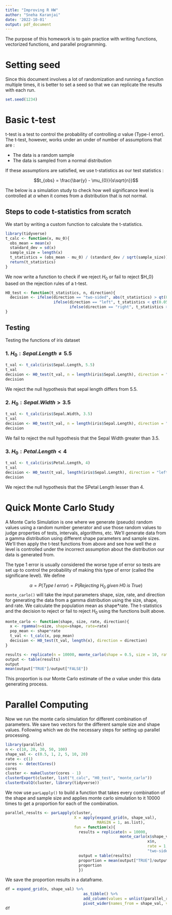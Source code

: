 ```yaml
---
title: "Improving R HW"
author: "Sneha Karanjai"
date: '2022-10-01'
output: pdf_document
---
```


The purpose of this homework is to gain practice with writing functions, vectorized functions, and parallel programming.

# Setting seed 
Since this document involves a lot of randomization and running a function multiple times, it is better to set a seed so that we can replicate the results with each run. 

```r
set.seed(1234)
```


# Basic t-test
t-test is a test to control the probability of controlling $\alpha$ value (Type-I error). The t-test, however, works under an under of number of assumptions that are : 

- The data is a random sample
- The data is sampled from a normal distribution

If these assumptions are satisfied, we use t-statistics as our test statistics :

$$t_{obs} = \frac{\bar{y} - \mu_{0}}{s\sqrt{n}}$$

The below is a simulation study to check how well significance level is controlled at $\alpha$ when it comes from a distribution that is not normal.

## Steps to code t-statistics from scratch 

We start by writing a custom function to calculate the t-statistics. 
```r
library(tidyverse)
t_calc <- function(x, mu_0){
  obs_mean = mean(x)
  standard_dev = sd(x)
  sample_size = length(x)
  t_statistics = (obs_mean - mu_0) / (standard_dev / sqrt(sample_size))
  return(t_statistics)
}
```

We now write a function to check if we reject $H_0$ or fail to reject $H_0} based on the rejection rules of a t-test. 

```r
H0_test <- function(t_statistics, n, direction){
  decision <- ifelse(direction == "two-sided", abs(t_statistics) > qt(0.975, df = n-1),
                     ifelse(direction == "left", t_statistics < qt(0.05, df = n-1), 
                            ifelse(direction == "right", t_statistics > qt(0.95, df = n-1), FALSE)))
}
```

## Testing

Testing the functions of iris dataset 

### 1. $H_0 : Sepal.Length \neq 5.5$

```r
t_val <- t_calc(iris$Sepal.Length, 5.5)
t_val
decision <- H0_test(t_val, n = length(iris$Sepal.Length), direction = "two-sided")
decision
```

We reject the null hypothesis that sepal length differs from 5.5. 

### 2. $H_0 : Sepal.Width > 3.5$

```r
t_val <- t_calc(iris$Sepal.Width, 3.5)
t_val
decision <- H0_test(t_val, n = length(iris$Sepal.Length), direction = "right")
decision
```

We fail to reject the null hypothesis that the Sepal Width greater than 3.5.

### 3. $H_0 : Petal.Length < 4$

```r
t_val <- t_calc(iris$Petal.Length, 4)
t_val
decision <- H0_test(t_val, length(iris$Sepal.Length), direction = "left")
decision
```

We reject the null hypothesis that the SPetal Length lesser than 4.

# Quick Monte Carlo Study 
A Monte Carlo Simulation is one where we generate (pseudo) random values using a random number generator and use those random values to judge properties of tests, intervals, algorithms, etc. We’ll generate data from a gamma distribution using different shape parameters and sample sizes. We’ll then apply the t-test functions from above and see how well the $\alpha$ level is controlled under the incorrect
assumption about the distribution our data is generated from. 

The type 1 error is usually considered the worse type of error so tests are set up to control the probability of
making this type of error (called the significane level). We define

$$\alpha = P(Type \; I \; error ) = P(Rejecting \; H_0 \; given \; H0 \; is \; True)$$
`monte_carlo()` will take the input parameters shape, size, rate, and direction for generating the data from a gamma distribution using the size, shape, and rate. We calculate the population mean as shape*rate. The t-statistics and the decision to reject or fail to reject $H_0$ using the functions built above.

```r
monte_carlo <- function(shape, size, rate, direction){
  x <- rgamma(n=size, shape=shape, rate=rate)
  pop_mean <- shape*rate 
  t_val <- t_calc(x, pop_mean)
  decision <- H0_test(t_val, length(x), direction = direction)
}
```


```r
results <- replicate(n = 10000, monte_carlo(shape = 0.5, size = 10, rate = 1, "two-sided"))
output <- table(results)
output
mean(output["TRUE"]/output["FALSE"])
```

This proportion is our Monte Carlo estimate of the $\alpha$ value under this data generating process.

# Parallel Computing 

Now we run the monte carlo simulation for different combination of parameters. We save two vectors for the different sample size and shape values. Following which we do the necessary steps for setting up parallel processing.

```r
library(parallel)
n <- c(10, 20, 30, 50, 100)
shape_val <- c(0.5, 1, 2, 5, 10, 20)
rate <- c(1)
cores <- detectCores()
cores
cluster <- makeCluster(cores - 1)
clusterExport(cluster, list("t_calc", "H0_test", "monte_carlo"))
clusterEvalQ(cluster, library(tidyverse))
```

We now use `parLapply()` to build a function that takes every combination of the shape and sample size and applies monte carlo simulation to it 10000 times to get a proportion for each of the combination. 

```r

parallel_results <- parLapply(cluster, 
                              X = apply(expand_grid(n, shape_val), 
                                        MARGIN = 1, as.list), 
                              fun = function(x){
                                results = replicate(n = 10000, 
                                                  monte_carlo(x$shape_val,
                                                              x$n, 
                                                              rate = 1,
                                                              "two-sided"))
                                output = table(results)
                                proportion = mean(output["TRUE"]/output["FALSE"])
                                proportion
                                })
```

We save the proportion results in a dataframe. 

```r
df = expand_grid(n, shape_val) %>% 
                                  as_tibble() %>% 
                                  add_column(values = unlist(parallel_results)) %>% 
                                  pivot_wider(names_from = shape_val, values_from = values, names_prefix = "shape = ")
df
```


